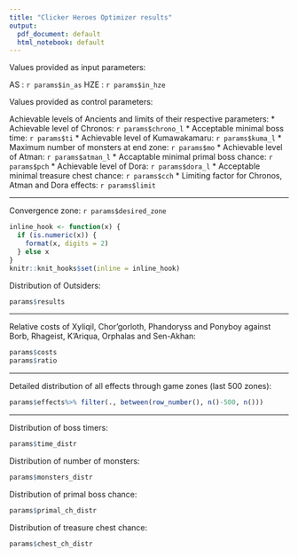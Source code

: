 ---
title: "Clicker Heroes Optimizer results"
output:
  pdf_document: default
  html_notebook: default
---

Values provided as input parameters:

AS  : ``r params$in_as``
HZE : ``r params$in_hze``


Values provided as control parameters:

Achievable levels of Ancients and limits of their respective parameters:
* Achievable level of Chronos: ``r params$chrono_l``
* Acceptable minimal boss time: ``r params$ti``
* Achievable level of Kumawakamaru: ``r params$kuma_l``
* Maximum number of monsters at end zone: ``r params$mo``
* Achievable level of Atman: ``r params$atman_l``
* Accaptable minimal primal boss chance: ``r params$pch``
* Achievable level of Dora: ``r params$dora_l``
* Acceptable minimal treasure chest chance: ``r params$cch``
* Limiting factor for Chronos, Atman and Dora effects: ``r params$limit``

***
Convergence zone: ``r params$desired_zone``

```{r, echo=FALSE}
inline_hook <- function(x) {
  if (is.numeric(x)) {
    format(x, digits = 2)
  } else x
}
knitr::knit_hooks$set(inline = inline_hook)

```

Distribution of Outsiders:
```{r 04_distribution, echo=FALSE, results='asis', paged.print=FALSE}
params$results
```
***
Relative costs of Xyliqil, Chor'gorloth, Phandoryss and Ponyboy against Borb, Rhageist, K'Ariqua, Orphalas and Sen-Akhan:
```{r 05_costs, echo=FALSE, results='asis', paged.print=FALSE}
params$costs
params$ratio
```
***
Detailed distribution of all effects through game zones (last 500 zones):
```{r 06_effects, echo=FALSE, results='asis', paged.print=FALSE}
params$effects%>% filter(., between(row_number(), n()-500, n()))
```
***
Distribution of boss timers:
```{r 07_time_distr, echo=FALSE, results='asis', paged.print=FALSE}
params$time_distr
```

Distribution of number of monsters:
```{r 08_monsters_distr, echo=FALSE, results='asis', paged.print=FALSE}
params$monsters_distr
```

Distribution of primal boss chance:
```{r 09_primal_ch_distr, echo=FALSE, results='asis', paged.print=FALSE}
params$primal_ch_distr
```

Distribution of treasure chest chance:
```{r 10_chest_ch_distr, echo=FALSE, results='asis', paged.print=FALSE}
params$chest_ch_distr
```

